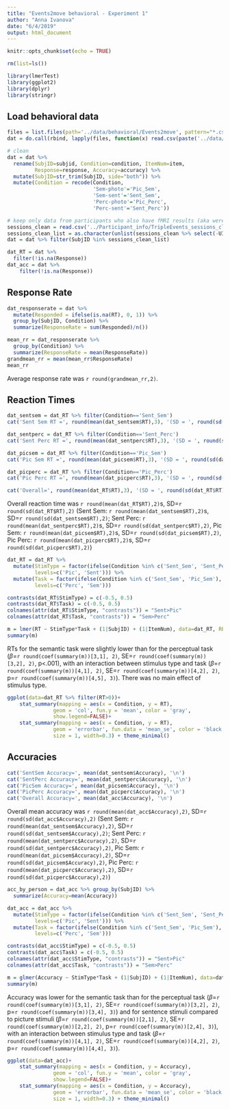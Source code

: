 ```yaml
---
title: "Events2move behavioral - Experiment 1"
author: "Anna Ivanova"
date: "6/4/2019"
output: html_document
---
```


```r
knitr::opts_chunk$set(echo = TRUE)

rm(list=ls()) 

library(lmerTest)
library(ggplot2)
library(dplyr)
library(stringr)
```

## Load behavioral data

```r
files = list.files(path='../data/behavioral/Events2move', pattern="*.csv")
dat = do.call(rbind, lapply(files, function(x) read.csv(paste('../data/behavioral/Events2move/', x, sep=''))))

# clean
dat = dat %>%
  rename(SubjID=subjid, Condition=condition, ItemNum=item,
         Response=response, Accuracy=accuracy) %>%
  mutate(SubjID=str_trim(SubjID, side="both")) %>%
  mutate(Condition = recode(Condition,
                            'Sem-photo'='Pic_Sem',
                            'Sem-sent'='Sent_Sem',
                            'Perc-photo'='Pic_Perc',
                            'Perc-sent'='Sent_Perc'))

# keep only data from participants who also have fMRI results (aka were not excluded)
sessions_clean = read.csv('../Participant_info/TripleEvents_sessions_clean.csv')
sessions_clean_list = as.character(unlist(sessions_clean %>% select(-UID)))
dat = dat %>% filter(SubjID %in% sessions_clean_list)

dat_RT = dat %>%
  filter(!is.na(Response))
dat_acc = dat %>%
    filter(!is.na(Response))
```

## Response Rate

```r
dat_responserate = dat %>%
  mutate(Responded = ifelse(is.na(RT), 0, 1)) %>%
  group_by(SubjID, Condition) %>%
  summarize(ResponseRate = sum(Responded)/n())

mean_rr = dat_responserate %>%
  group_by(Condition) %>%
  summarize(ResponseRate = mean(ResponseRate))
grandmean_rr = mean(mean_rr$ResponseRate)
mean_rr
```

Average response rate was `r round(grandmean_rr,2)`.

## Reaction Times

```r
dat_sentsem = dat_RT %>% filter(Condition=='Sent_Sem')
cat('Sent Sem RT =', round(mean(dat_sentsem$RT),3), '(SD = ', round(sd(dat_sentsem$RT),3), ')\n')

dat_sentperc = dat_RT %>% filter(Condition=='Sent_Perc')
cat('Sent Perc RT =', round(mean(dat_sentperc$RT),3), '(SD = ', round(sd(dat_sentperc$RT),3), ')\n')

dat_picsem = dat_RT %>% filter(Condition=='Pic_Sem')
cat('Pic Sem RT =', round(mean(dat_picsem$RT),3), '(SD = ', round(sd(dat_picsem$RT),3), ')\n')

dat_picperc = dat_RT %>% filter(Condition=='Pic_Perc')
cat('Pic Perc RT =', round(mean(dat_picperc$RT),3), '(SD = ', round(sd(dat_picperc$RT),3), ')\n')

cat('Overall=', round(mean(dat_RT$RT),3), '(SD = ', round(sd(dat_RT$RT),3), ')\n')
```

Overall reaction time was `r round(mean(dat_RT$RT),2)`s, SD=`r round(sd(dat_RT$RT),2)` 
(Sent Sem: `r round(mean(dat_sentsem$RT),2)`s, SD=`r round(sd(dat_sentsem$RT),2)`; Sent Perc: `r round(mean(dat_sentperc$RT),2)`s, SD=`r round(sd(dat_sentperc$RT),2)`, 
Pic Sem: `r round(mean(dat_picsem$RT),2)`s, SD=`r round(sd(dat_picsem$RT),2)`, Pic Perc: `r round(mean(dat_picperc$RT),2)`s, SD=`r round(sd(dat_picperc$RT),2)`)


```r
dat_RT = dat_RT %>%
  mutate(StimType = factor(ifelse(Condition %in% c('Sent_Sem', 'Sent_Perc'), 'Sent', 'Pic'),
         levels=c('Pic', 'Sent'))) %>%
  mutate(Task = factor(ifelse(Condition %in% c('Sent_Sem', 'Pic_Sem'), 'Sem', 'Perc'),
         levels=c('Perc', 'Sem')))

contrasts(dat_RT$StimType) = c(-0.5, 0.5)
contrasts(dat_RT$Task) = c(-0.5, 0.5)
colnames(attr(dat_RT$StimType, "contrasts")) = "Sent>Pic"
colnames(attr(dat_RT$Task, "contrasts")) = "Sem>Perc"

m = lmer(RT ~ StimType*Task + (1|SubjID) + (1|ItemNum), data=dat_RT, REML=FALSE)
summary(m)
```

RTs for the semantic task were slightly lower than for the perceptual task ($\beta$=`r round(coef(summary(m))[3,1], 2)`, SE=`r round(coef(summary(m))[3,2], 2)`, p<.001), 
with an interaction between stimulus type and task ($\beta$=`r round(coef(summary(m))[4,1], 2)`, SE=`r round(coef(summary(m))[4,2], 2)`, p=`r round(coef(summary(m))[4,5], 3)`). There was no main effect of stimulus type.


```r
ggplot(data=dat_RT %>% filter(RT>0))+
    stat_summary(mapping = aes(x = Condition, y = RT), 
               geom = 'col', fun.y = 'mean', color = 'gray',
               show.legend=FALSE)+
    stat_summary(mapping = aes(x = Condition, y = RT), 
               geom = 'errorbar', fun.data = 'mean_se', color = 'black', 
               size = 1, width=0.3) + theme_minimal()
```

## Accuracies

```r
cat('SentSem Accuracy=', mean(dat_sentsem$Accuracy), '\n')
cat('SentPerc Accuracy=', mean(dat_sentperc$Accuracy), '\n')
cat('PicSem Accuracy=', mean(dat_picsem$Accuracy), '\n')
cat('PicPerc Accuracy=', mean(dat_picperc$Accuracy), '\n')
cat('Overall Accuracy=', mean(dat_acc$Accuracy), '\n')
```

Overall mean accuracy was `r round(mean(dat_acc$Accuracy),2)`, SD=`r round(sd(dat_acc$Accuracy),2)` 
(Sent Sem: `r round(mean(dat_sentsem$Accuracy),2)`, SD=`r round(sd(dat_sentsem$Accuracy),2)`; Sent Perc: `r round(mean(dat_sentperc$Accuracy),2)`, SD=`r round(sd(dat_sentperc$Accuracy),2)`, 
Pic Sem: `r round(mean(dat_picsem$Accuracy),2)`, SD=`r round(sd(dat_picsem$Accuracy),2)`, Pic Perc: `r round(mean(dat_picperc$Accuracy),2)`, SD=`r round(sd(dat_picperc$Accuracy),2)`)

```r
acc_by_person = dat_acc %>% group_by(SubjID) %>%
  summarize(Accuracy=mean(Accuracy))
```

```r
dat_acc = dat_acc %>%
  mutate(StimType = factor(ifelse(Condition %in% c('Sent_Sem', 'Sent_Perc'), 'Sent', 'Pic'),
         levels=c('Pic', 'Sent'))) %>%
  mutate(Task = factor(ifelse(Condition %in% c('Sent_Sem', 'Pic_Sem'), 'Sem', 'Perc'),
         levels=c('Perc', 'Sem')))

contrasts(dat_acc$StimType) = c(-0.5, 0.5)
contrasts(dat_acc$Task) = c(-0.5, 0.5)
colnames(attr(dat_acc$StimType, "contrasts")) = "Sent>Pic"
colnames(attr(dat_acc$Task, "contrasts")) = "Sem>Perc"

m = glmer(Accuracy ~ StimType*Task + (1|SubjID) + (1|ItemNum), data=dat_RT, family='binomial')
summary(m)
```

Accuracy was lower for the semantic task than for the perceptual task ($\beta$=`r round(coef(summary(m))[3,1], 2)`, SE=`r round(coef(summary(m))[3,2], 2)`, p=`r round(coef(summary(m))[3,4], 3)`) 
and for sentence stimuli compared to picture stimuli  ($\beta$=`r round(coef(summary(m))[2,1], 2)`, SE=`r round(coef(summary(m))[2,2], 2)`, p=`r round(coef(summary(m))[2,4], 3)`), 
with an interaction between stimulus type and task ($\beta$=`r round(coef(summary(m))[4,1], 2)`, SE=`r round(coef(summary(m))[4,2], 2)`, p=`r round(coef(summary(m))[4,4], 3)`). 

```r
ggplot(data=dat_acc)+
    stat_summary(mapping = aes(x = Condition, y = Accuracy), 
               geom = 'col', fun.y = 'mean', color = 'gray',
               show.legend=FALSE)+
    stat_summary(mapping = aes(x = Condition, y = Accuracy), 
               geom = 'errorbar', fun.data = 'mean_se', color = 'black', 
               size = 1, width=0.3) + theme_minimal()
```